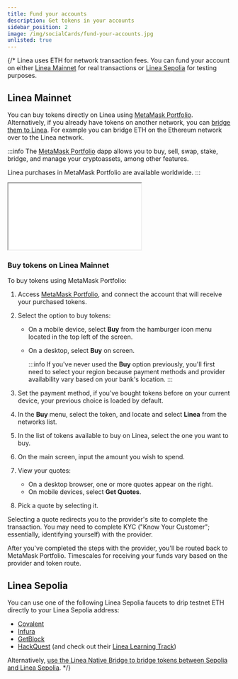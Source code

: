 ```yaml
---
title: Fund your accounts
description: Get tokens in your accounts
sidebar_position: 2
image: /img/socialCards/fund-your-accounts.jpg
unlisted: true
---
```



<RedirectPage />

{/* 
Linea uses ETH for network transaction fees. You can fund your account on either [Linea Mainnet](#linea-mainnet) for
real transactions or [Linea Sepolia](#linea-sepolia) for testing purposes.

## Linea Mainnet

You can buy tokens directly on Linea using [MetaMask Portfolio](https://portfolio.metamask.io/).
Alternatively, if you already have tokens on another network, you can [bridge them to Linea](./bridge.mdx).
For example you can bridge ETH on the Ethereum network over to the Linea network.

:::info
The [MetaMask Portfolio](https://portfolio.metamask.io/) dapp allows you to buy, sell, swap, stake, bridge, and
manage your cryptoassets, among other features.

Linea purchases in MetaMask Portfolio are available worldwide.
::: 

<div class="center-container">
  <div class="video-container">
    <iframe
      class="video-iframe"
      src="//www.youtube.com/embed/BOPDw348-zg"
      title="TITLE"
      allow="accelerometer; autoplay; clipboard-write; encrypted-media; gyroscope; picture-in-picture; web-share"
      allowFullScreen></iframe>
  </div>
</div>

### Buy tokens on Linea Mainnet

To buy tokens using MetaMask Portfolio:

1. Access [MetaMask Portfolio](https://portfolio.metamask.io), and connect the account that will
    receive your purchased tokens.
1. Select the option to buy tokens:
    - On a mobile device, select **Buy** from the hamburger icon menu located in the top left 
        of the screen.
    - On a desktop, select **Buy** on screen.

        :::info
        If you've never used the **Buy** option previously, you'll first need to 
        select your region because payment methods and provider availability vary based on your bank's location.
        :::

1. Set the payment method, if you've bought tokens before on your current device, your 
    previous choice is loaded by default.
1. In the **Buy** menu, select the token, and locate and select **Linea** from the networks list.
1. In the list of tokens available to buy on Linea, select the one you want to buy.
1. On the main screen, input the amount you wish to spend.
1. View your quotes:
    - On a desktop browser, one or more quotes appear on the right.
    - On mobile devices, select **Get Quotes**.
1. Pick a quote by selecting it.

Selecting a quote redirects you to the provider's site to complete the transaction. You may need 
to complete KYC ("Know Your Customer"; essentially, identifying yourself) with the provider.

After you've completed the steps with the provider, you'll be routed back to MetaMask Portfolio. 
Timescales for receiving your funds vary based on the provider and token route.

## Linea Sepolia

You can use one of the following Linea Sepolia faucets to drip testnet ETH directly to your
Linea Sepolia address:


- [Covalent](https://www.covalenthq.com/faucet/)
- [Infura](https://www.infura.io/faucet/linea)
- [GetBlock](https://getblock.io/faucet/linea-sepolia/)
- [HackQuest](https://www.hackquest.io/en/faucets/59141) (and check out their [Linea Learning Track](https://www.hackquest.io/en/learning-track/9be129e7-575b-49bd-a64e-1bbe32427ace))

Alternatively, [use the Linea Native Bridge to bridge tokens between Sepolia and Linea Sepolia](../../developers/guides/bridge/how-to-bridge-eth.mdx).
*/}